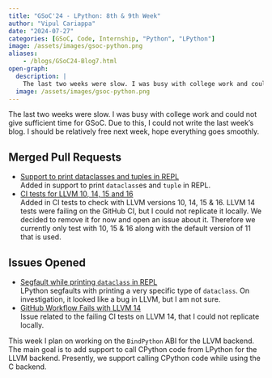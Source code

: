 ```yaml
---
title: "GSoC'24 - LPython: 8th & 9th Week"
author: "Vipul Cariappa"
date: "2024-07-27"
categories: [GSoC, Code, Internship, "Python", "LPython"]
image: /assets/images/gsoc-python.png
aliases:
    - /blogs/GSoC24-Blog7.html
open-graph:
  description: |
    The last two weeks were slow. I was busy with college work and could not give sufficient time for GSoC. Due to this, I could not write the last week’s blog. I should be relatively free next week, hope everything goes smoothly...
  image: /assets/images/gsoc-python.png
---
```



The last two weeks were slow. I was busy with college work and could not give sufficient time for GSoC. Due to this, I could not write the last week’s blog. I should be relatively free next week, hope everything goes smoothly.

## Merged Pull Requests
- [Support to print dataclasses and tuples in REPL](https://github.com/lcompilers/lpython/pull/2785)<br>
Added in support to print `dataclass`es and `tuple` in REPL.
- [CI tests for LLVM 10, 14, 15 and 16](https://github.com/lcompilers/lpython/pull/2754)<br>
Added in CI tests to check with LLVM versions 10, 14, 15 & 16. LLVM 14 tests were failing on the GitHub CI, but I could not replicate it locally. We decided to remove it for now and open an issue about it. Therefore we currently only test with 10, 15 & 16 along with the default version of 11 that is used.

## Issues Opened
- [Segfault while printing `dataclass` in REPL](https://github.com/lcompilers/lpython/issues/2793)<br>
LPython segfaults with printing a very specific type of `dataclass`. On investigation, it looked like a bug in LLVM, but I am not sure.
- [GitHub Workflow Fails with LLVM 14](https://github.com/lcompilers/lpython/issues/2792)<br>
Issue related to the failing CI tests on LLVM 14, that I could not replicate locally.

This week I plan on working on the `BindPython` ABI for the LLVM backend. The main goal is to add support to call CPython code from LPython for the LLVM backend. Presently, we support calling CPython code while using the C backend.
